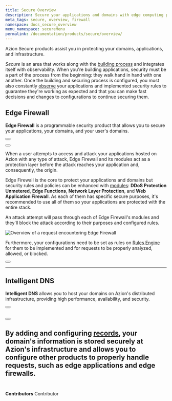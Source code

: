 ```yaml
---
title: Secure Overview
description: Secure your applications and domains with edge computing protection.
meta_tags: secure, overview, firewall
namespace: docs_secure_overview
menu_namespace: secureMenu
permalink: /documentation/products/secure/overview/
---
```



Azion Secure products assist you in protecting your domains, applications, and infrastructure.

*Secure* is an area that works along with the [building process](/en/documentation/products/guides/build/overview/) and integrates itself with observability. When you're building applications, security must be a part of the process from the beginning: they walk hand in hand with one another. Once the building and securing process is configured, you must also constantly [observe](/en/documentation/products/observe/) your applications and implemented security rules to guarantee they're working as expected and that you can make fast decisions and changes to configurations to continue securing them.

## Edge Firewall

**Edge Firewall** is a programmable security product that allows you to secure your applications, your domains, and your user's domains.

<Button href="/en/documentation/products/edge-firewall/" variant="secondary" text="go to edge firewall documentation"></Button>

<Button href="/en/documentation/products/guides/secure/edge-firewall-configure-main-settings/" variant="secondary" text="go to edge firewall main settings guide"></Button>
 
When a user attempts to access and attack your applications hosted on Azion with any type of attack, Edge Firewall and its modules act as a protection layer before the attack reaches your application and, consequently, the origin.

Edge Firewall is the core to protect your applications and domains but security rules and policies can be enhanced with [modules](/en/documentation/products/guides/secure/edge-firewall-configure-main-settings/#modules): **DDoS Protection Unmetered**, **Edge Functions**, **Network Layer Protection**, and **Web Application Firewall**. As each of them has specific secure purposes, it's recommended to use all of them so your applications are protected with the entire stack.

An attack attempt will pass through each of Edge Firewall's modules and they'll block the attack according to their purposes and configured rules.

![Overview of a request encountering Edge Firewall](/assets/docs/images/uploads/edge-firewall-overview.png)

Furthermore, your configurations need to be set as rules on [Rules Engine](/en/documentation/products/edge-firewall/#rules-engine-for-edge-firewall) for them to be implemented and for requests to be properly analyzed, allowed, or blocked.

<Button href="/en/documentation/products/guides/secure/work-with-rules-engine/" variant="secondary" text="go to rules engine for edge firewall guide"></Button>

---

## Intelligent DNS

**Intelligent DNS** allows you to host your domains on Azion's distributed infrastructure, providing high performance, availability, and security.

<Button href="/en/documentation/products/intelligent-dns/" variant="secondary" text="go to edge firewall documentation"></Button> <br></br>

<Button href="/en/documentation/products/guides/secure/intelligent-dns-configure-main-settings/" variant="secondary" text="go to intelligent dns main settings guide"></Button>

By adding and configuring [records](/en/documentation/products/guides/secure/add-records/), your domain's information is stored securely at Azion's infrastructure and allows you to configure other products to properly handle requests, such as edge applications and edge firewalls.
<br /><br />
---

**Contributors** <ContributorList>Contributor</ContributorList>

